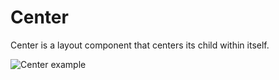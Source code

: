 # Center

Center is a layout component that centers its child within itself.

![Center example](public/assets/overview-center.webp)